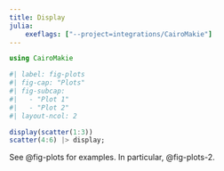 ```yaml
---
title: Display
julia:
    exeflags: ["--project=integrations/CairoMakie"]
---
```


```julia
using CairoMakie
```

```julia
#| label: fig-plots
#| fig-cap: "Plots"
#| fig-subcap:
#|   - "Plot 1"
#|   - "Plot 2"
#| layout-ncol: 2

display(scatter(1:3))
scatter(4:6) |> display;
```

See @fig-plots for examples. In particular, @fig-plots-2.
